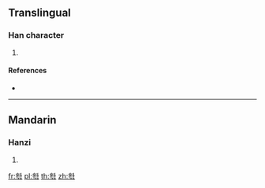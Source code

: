 {{character info/new}}
==Translingual==

===Han character===
{{Han char|rn=26|rad=卩|as=11|sn=13|four=|canj=OJSL|ids=⿱斜卩}}

# {{defn|Han|sort=卩11}}

====References====
* {{Han ref|kx=0478.211|dj=0366.190|hdz=10319.061|uh=5381|ud=21377}}

----

==Mandarin==

===Hanzi===
{{cmn-hanzi|pin=[[san]]|wg=san}}

# {{defn|lang=cmn|sort=卩11}}

[[fr:厁]]
[[pl:厁]]
[[th:厁]]
[[zh:厁]]
